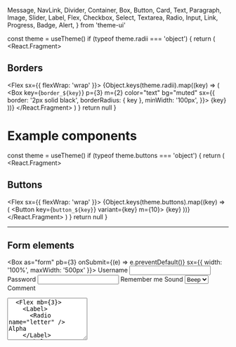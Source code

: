 
<!-- original from https://github.com/beerose/theme-ui-sketchy/blob/master/src/components/components.mdx -->

  Message,
  NavLink,
  Divider,
  Container,
  Box,
  Button,
  Card,
  Text,
  Paragraph,
  Image,
  Slider,
  Label,
  Flex,
  Checkbox,
  Select,
  Textarea,
  Radio,
  Input,
  Link,
  Progress,
  Badge,
  Alert,
} from 'theme-ui'

  const theme = useTheme()
  if (typeof theme.radii === 'object') {
    return (
      <React.Fragment>
        <Divider />
        <h2>Borders</h2>
        <Flex sx={{ flexWrap: 'wrap' }}>
          {Object.keys(theme.radii).map((key) => (
            <Box
              key={`border_${key}`}
              p={3}
              m={2}
              color="text"
              bg="muted"
              sx={{
                border: '2px solid black',
                borderRadius: { key },
                minWidth: '100px',
              }}>
              {key}
            </Box>
          ))}
        </Flex>
      </React.Fragment>
    )
  }
  return null
}

# Example components

<Radii />

  const theme = useTheme()
  if (typeof theme.buttons === 'object') {
    return (
      <React.Fragment>
        <Divider />
        <h2>Buttons</h2>
        <Flex sx={{ flexWrap: 'wrap' }}>
          {Object.keys(theme.buttons).map((key) => (
            <Button key={`button_${key}`} variant={key} m={10}>
              {key}
            </Button>
          ))}
        </Flex>
      </React.Fragment>
    )
  }
  return null
}

<Buttons />

---

## Form elements

<Box
  as="form"
  pb={3}
  onSubmit={(e) => e.preventDefault()}
  sx={{ width: '100%', maxWidth: '500px' }}>
  <Label htmlFor="username">Username</Label>
  <Input id="username" mb={3} />
  <Label htmlFor="password">Password</Label>
  <Input type="password" id="password" mb={3} />
  <Box>
    <Label mb={3}>
      <Checkbox />
      Remember me
    </Label>
  </Box>
  <Label htmlFor="sound">Sound</Label>
  <Select id="sound" mb={3}>
    <option>Beep</option>
    <option>Boop</option>
    <option>Blip</option>
  </Select>
  <Label htmlFor="comment">Comment</Label>
  <Textarea id="comment" rows="6" mb={3} />
  <Flex mb={3}>
    <Label>
      <Radio name="letter" /> Alpha
    </Label>
    <Label>
      <Radio name="letter" /> Bravo
    </Label>
    <Label>
      <Radio name="letter" /> Charlie
    </Label>
  </Flex>
  <Button>Submit</Button>
</Box>

---

## Links

<Box pb={20}>
  <Link href="#!">Hello</Link>
</Box>

  const theme = useTheme()
  if (typeof theme.badges === 'object') {
    return (
      <React.Fragment>
        <Divider />
        <h2>Badges</h2>
        <Flex sx={{ flexWrap: 'wrap' }}>
          {Object.keys(theme.badges).map((key) => (
            <Badge key={`button_${key}`} variant={key} m={10}>
              {key}
            </Badge>
          ))}
        </Flex>
      </React.Fragment>
    )
  }
  return null
}

<Badges />

  const theme = useTheme()
  if (typeof theme.alerts === 'object') {
    return (
      <React.Fragment>
        <Divider />
        <h2>Alerts</h2>
        <Flex sx={{ flexDirection: 'column' }}>
          {Object.keys(theme.alerts).map((key) => (
            <Alert key={`button_${key}`} variant={key} m={10}>
              {key}
            </Alert>
          ))}
        </Flex>
      </React.Fragment>
    )
  }
  return null
}

<Alerts />

---

## Navigation

<Box pb={20}>
  <Flex as="nav">
    <NavLink href="#!" p={2}>
      Home
    </NavLink>
    <NavLink href="#!" p={2}>
      Blog
    </NavLink>
    <NavLink href="#!" p={2}>
      About
    </NavLink>
  </Flex>
</Box>

---

## Table

<table style={{ paddingBottom: 20 }}>
  <thead>
    <tr>
      <th colSpan="2">The table header</th>
    </tr>
  </thead>
  <tbody>
    <tr>
      <td>The table body</td>
      <td>with two columns</td>
    </tr>
  </tbody>
</table>

---

## Card

<Card
  mb={5}
  sx={{
    maxWidth: 400,
    padding: '30px',
  }}>
  <Paragraph>
    Cupcake ipsum dolor sit amet chocolate bar. Apple pie macaroon muffin jelly
    candy cake soufflé muffin croissant. Gummies jelly beans cotton candy
    fruitcake. Wafer lemon drops soufflé cookie. Sesame snaps fruitcake
    cheesecake danish toffee marzipan biscuit.
  </Paragraph>
</Card>

---
